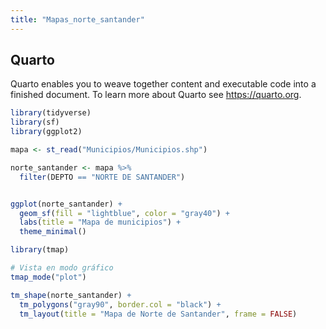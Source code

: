 ```yaml
---
title: "Mapas_norte_santander"
---
```


## Quarto

Quarto enables you to weave together content and executable code into a finished document. To learn more about Quarto see <https://quarto.org>.

```r
library(tidyverse)
library(sf)
library(ggplot2)
```

```r
mapa <- st_read("Municipios/Municipios.shp")

norte_santander <- mapa %>%
  filter(DEPTO == "NORTE DE SANTANDER")
```

```r

```

```r
ggplot(norte_santander) +
  geom_sf(fill = "lightblue", color = "gray40") +
  labs(title = "Mapa de municipios") +
  theme_minimal()
```

```r
library(tmap)

# Vista en modo gráfico
tmap_mode("plot")

tm_shape(norte_santander) +
  tm_polygons("gray90", border.col = "black") +
  tm_layout(title = "Mapa de Norte de Santander", frame = FALSE)
```
